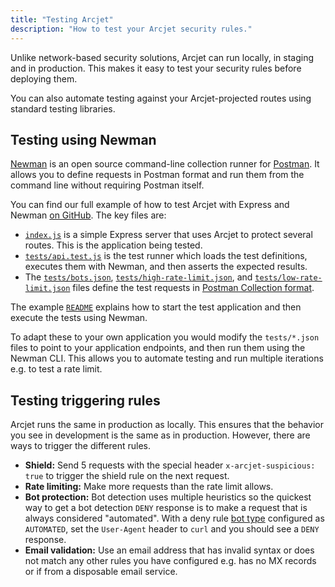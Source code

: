 ```yaml
---
title: "Testing Arcjet"
description: "How to test your Arcjet security rules."
---
```


Unlike network-based security solutions, Arcjet can run locally, in staging and
in production. This makes it easy to test your security rules before deploying
them.

You can also automate testing against your Arcjet-projected routes using
standard testing libraries.

## Testing using Newman

[Newman](https://github.com/postmanlabs/newman) is an open source command-line
collection runner for [Postman](https://www.postman.com/). It allows you to
define requests in Postman format and run them from the command line without
requiring Postman itself.

You can find our full example of how to test Arcjet with Express and Newman [on
GitHub](https://github.com/arcjet/arcjet-js/tree/main/examples/express-newman).
The key files are:

- [`index.js`](https://github.com/arcjet/arcjet-js/blob/main/examples/express-newman/index.js)
  is a simple Express server that uses Arcjet to protect several routes. This is
  the application being tested.
- [`tests/api.test.js`](https://github.com/arcjet/arcjet-js/blob/main/examples/express-newman/tests/api.test.js)
  is the test runner which loads the test definitions, executes them with
  Newman, and then asserts the expected results.
- The
  [`tests/bots.json`](https://github.com/arcjet/arcjet-js/blob/main/examples/express-newman/tests/bots.json),
  [`tests/high-rate-limit.json`](https://github.com/arcjet/arcjet-js/blob/main/examples/express-newman/tests/high-rate-limit.json),
  and
  [`tests/low-rate-limit.json`](https://github.com/arcjet/arcjet-js/blob/main/examples/express-newman/tests/low-rate-limit.json)
  files define the test requests in [Postman Collection
  format](https://learning.postman.com/collection-format/getting-started/overview/).

The example
[`README`](https://github.com/arcjet/arcjet-js/tree/main/examples/express-newman)
explains how to start the test application and then execute the tests using
Newman.

To adapt these to your own application you would modify the `tests/*.json` files
to point to your application endpoints, and then run them using the Newman CLI.
This allows you to automate testing and run multiple iterations e.g. to test a
rate limit.

## Testing triggering rules

Arcjet runs the same in production as locally. This ensures that the behavior
you see in development is the same as in production. However, there are ways to
trigger the different rules.

- **Shield:** Send 5 requests with the special header `x-arcjet-suspicious:
true` to trigger the shield rule on the next request.
- **Rate limiting:** Make more requests than the rate limit allows.
- **Bot protection:** Bot detection uses multiple heuristics so the quickest way
  to get a bot detection `DENY` response is to make a request that is always
  considered "automated". With a deny rule [bot type](/bot-protection/bot-types)
  configured as `AUTOMATED`, set the `User-Agent` header to `curl` and you
  should see a `DENY` response.
- **Email validation:** Use an email address that has invalid syntax or does not
  match any other rules you have configured e.g. has no MX records or if from a
  disposable email service.
